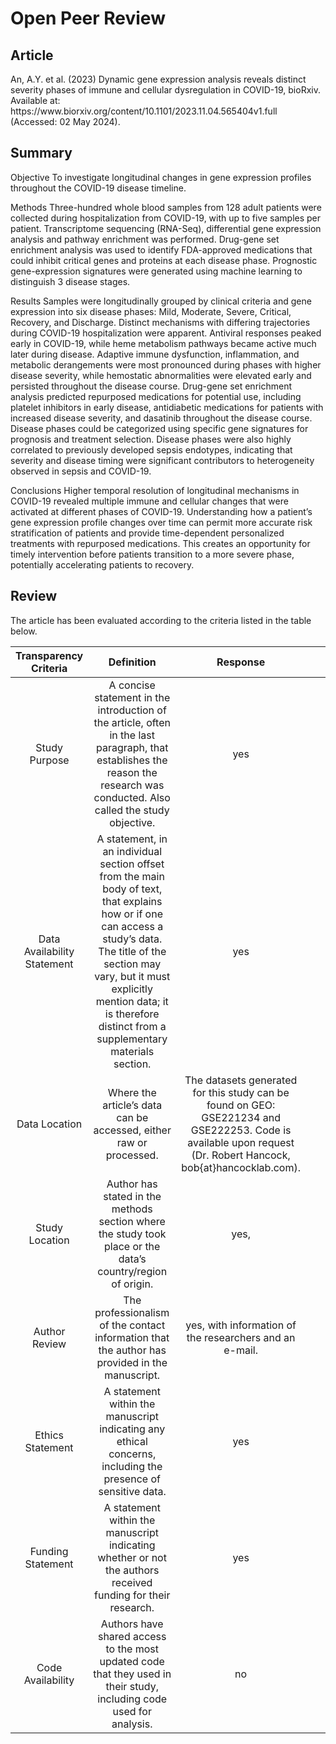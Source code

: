 # Open Peer Review 

## Article
An, A.Y. et al. (2023) Dynamic gene expression analysis reveals distinct severity phases of immune and cellular dysregulation in COVID-19, bioRxiv. Available at: https://www.biorxiv.org/content/10.1101/2023.11.04.565404v1.full (Accessed: 02 May 2024). 

## Summary
Objective 
To investigate longitudinal changes in gene expression profiles throughout the COVID-19 disease timeline.

Methods 
Three-hundred whole blood samples from 128 adult patients were collected during hospitalization from COVID-19, with up to five samples per patient. Transcriptome sequencing (RNA-Seq), differential gene expression analysis and pathway enrichment was performed. Drug-gene set enrichment analysis was used to identify FDA-approved medications that could inhibit critical genes and proteins at each disease phase. Prognostic gene-expression signatures were generated using machine learning to distinguish 3 disease stages.

Results 
Samples were longitudinally grouped by clinical criteria and gene expression into six disease phases: Mild, Moderate, Severe, Critical, Recovery, and Discharge. Distinct mechanisms with differing trajectories during COVID-19 hospitalization were apparent. Antiviral responses peaked early in COVID-19, while heme metabolism pathways became active much later during disease. Adaptive immune dysfunction, inflammation, and metabolic derangements were most pronounced during phases with higher disease severity, while hemostatic abnormalities were elevated early and persisted throughout the disease course. Drug-gene set enrichment analysis predicted repurposed medications for potential use, including platelet inhibitors in early disease, antidiabetic medications for patients with increased disease severity, and dasatinib throughout the disease course. Disease phases could be categorized using specific gene signatures for prognosis and treatment selection. Disease phases were also highly correlated to previously developed sepsis endotypes, indicating that severity and disease timing were significant contributors to heterogeneity observed in sepsis and COVID-19.

Conclusions 
Higher temporal resolution of longitudinal mechanisms in COVID-19 revealed multiple immune and cellular changes that were activated at different phases of COVID-19. Understanding how a patient’s gene expression profile changes over time can permit more accurate risk stratification of patients and provide time-dependent personalized treatments with repurposed medications. This creates an opportunity for timely intervention before patients transition to a more severe phase, potentially accelerating patients to recovery.


## Review 
The article has been evaluated according to the criteria listed in the table below.


|    Transparency Criteria    	|                                                                                                                                Definition                                                                                                                                	|                                                                             Response                                                                            	|   	|   	|
|:---------------------------:	|:------------------------------------------------------------------------------------------------------------------------------------------------------------------------------------------------------------------------------------------------------------------------:	|:---------------------------------------------------------------------------------------------------------------------------------------------------------------:	|---	|---	|
| Study Purpose               	| A concise statement in the introduction of the article, often in the last paragraph, that establishes the reason the research was conducted. Also called the study objective.                                                                                            	| yes                                                                                                                                                             	|   	|   	|
| Data Availability Statement 	| A statement, in an individual section offset from the main body of text, that explains how or if one can access a study’s data. The title of the section may vary, but it must explicitly mention data; it is therefore distinct from a supplementary materials section. 	| yes                                                                                                                                                             	|   	|   	|
| Data Location               	| Where the article’s data can be accessed, either raw or processed.                                                                                                                                                                                                       	| The datasets generated for this study can be found on GEO: GSE221234 and GSE222253. Code is available upon request (Dr. Robert Hancock, bob{at}hancocklab.com). 	|   	|   	|
| Study Location              	| Author has stated in the methods section where the study took place or the data’s country/region of origin.                                                                                                                                                              	| yes,                                                                                                                                                            	|   	|   	|
| Author Review               	| The professionalism of the contact information that the author has provided in the manuscript.                                                                                                                                                                           	| yes, with information of the researchers and an e-mail.                                                                                                         	|   	|   	|
| Ethics Statement            	| A statement within the manuscript indicating any ethical concerns, including the presence of sensitive data.                                                                                                                                                             	| yes                                                                                                                                                             	|   	|   	|
| Funding Statement           	| A statement within the manuscript indicating whether or not the authors received funding for their research.                                                                                                                                                             	| yes                                                                                                                                                             	|   	|   	|
| Code Availability           	| Authors have shared access to the most updated code that they used in their study, including code used for analysis.                                                                                                                                                     	| no                                                                                                                                                              	|   	|   	|
